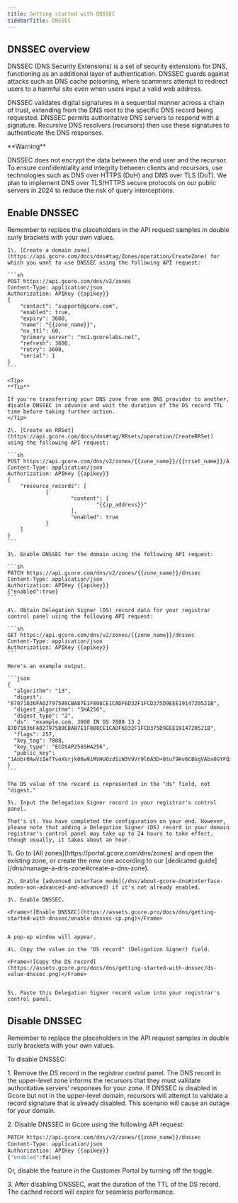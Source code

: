 ---
title: Getting started with DNSSEC
sidebarTitle: DNSSEC
---

## DNSSEC overview

DNSSEC (DNS Security Extensions) is a set of security extensions for DNS, functioning as an additional layer of authentication. DNSSEC guards against attacks such as DNS cache poisoning, where scammers attempt to redirect users to a harmful site even when users input a valid web address.

DNSSEC validates digital signatures in a sequential manner across a chain of trust, extending from the DNS root to the specific DNS record being requested. DNSSEC permits authoritative DNS servers to respond with a signature. Recursive DNS resolvers (recursors) then use these signatures to authenticate the DNS responses.

<Warning>
**Warning**

DNSSEC does not encrypt the data between the end user and the recursor. To ensure confidentiality and integrity between clients and recursors, use technologies such as DNS over HTTPS (DoH) and DNS over TLS (DoT). We plan to implement DNS over TLS/HTTPS secure protocols on our public servers in 2024 to reduce the risk of query interceptions.
</Warning>

## Enable DNSSEC

<Tabs>
  <Tab title="DNS API">
    Remember to replace the placeholders in the API request samples in double curly brackets with your own values.

    1\. [Create a domain zone](https://api.gcore.com/docs/dns#tag/Zones/operation/CreateZone) for which you want to use DNSSEC using the following API request:

    ```sh
    POST https://api.gcore.com/dns/v2/zones 
    Content-Type: application/json 
    Authorization: APIKey {{apikey}} 
    { 
        "contact": "support@gcore.com", 
        "enabled": true, 
        "expiry": 3600, 
        "name": "{{zone_name}}", 
        "nx_ttl": 60, 
        "primary_server": "ns1.gcorelabs.net", 
        "refresh": 3600, 
        "retry": 3600, 
        "serial": 1 
    } 
    ```

    <Tip>
    **Tip**

    If you're transferring your DNS zone from one DNS provider to another, disable DNSSEC in advance and wait the duration of the DS record TTL time before taking further action.
    </Tip>

    2\. [Create an RRSet](https://api.gcore.com/docs/dns#tag/RRsets/operation/CreateRRSet) using the following API request:

    ```sh
    POST https://api.gcore.com/dns/v2/zones/{{zone_name}}/{{rrset_name}}/A 
    Content-Type: application/json 
    Authorization: APIKey {{apikey}} 
    { 
        "resource_records": [ 
                { 
                        "content": [ 
                                "{{ip_address}}" 
                        ], 
                        "enabled": true 
                } 
        ] 
    } 
    ```

    3\. Enable DNSSEC for the domain using the following API request:

    ```sh
    PATCH https://api.gcore.com/dns/v2/zones/{{zone_name}}/dnssec 
    Content-Type: application/json 
    Authorization: APIKey {{apikey}}  
    {"enabled":true}
    ```

    4\. Obtain Delegation Signer (DS) record data for your registrar control panel using the following API request:

    ```sh
    GET https://api.gcore.com/dns/v2/zones/{{zone_name}}/dnssec 
    Content-Type: application/json 
    Authorization: APIKey {{apikey}}
    ```

    Here's an example output. 

    ```json
    {
      "algorithm": "13",
      "digest": "87071836FA02797589CBA87E1F808CE1CADF6D32F1FCD375D9EEE1914720521B",
      "digest_algorithm": "SHA256",
      "digest_type": "2",
      "ds": "example.com. 3600 IN DS 7888 13 2 87071836FA02797589CBA87E1F808CE1CADF6D32F1FCD375D9EEE1914720521B",
      "flags": 257,
      "key_tag": 7888,
      "key_type": "ECDSAP256SHA256",
      "public_key": "1Aobr0AwVzIefTveXVrjk06w9iMVHUOzdSiW3V9Vr9l6A3D+8tuf9Hv6CBGgVAbx0GYFQicOLn5jV30C1o20QQ=="
    }
    ```

    The DS value of the record is represented in the "ds" field, not "digest."

    5\. Input the Delegation Signer record in your registrar's control panel.

    That's it. You have completed the configuration on your end. However, please note that adding a Delegation Signer (DS) record in your domain registrar's control panel may take up to 24 hours to take effect, though usually, it takes about an hour.
  </Tab>
  <Tab title="Customer Portal">
    1\. Go to [All zones](https://portal.gcore.com/dns/zones) and open the existing zone, or create the new one according to our [dedicated guide](/dns/manage-a-dns-zone#create-a-dns-zone).

    2\. Enable [advanced interface mode](/dns/about-gcore-dns#interface-modes-non-advanced-and-advanced) if it's not already enabled.

    3\. Enable DNSSEC.

    <Frame>![Enable DNSSEC](https://assets.gcore.pro/docs/dns/getting-started-with-dnssec/enable-dnssec-cp.png)</Frame>


    A pop-up window will appear. 

    4\. Copy the value in the "DS record" (Deligation Signer) field.

    <Frame>![Copy the DS record](https://assets.gcore.pro/docs/dns/getting-started-with-dnssec/ds-value-dnssec.png)</Frame>


    5\. Paste this Delegation Signer record value into your registrar's control panel.
  </Tab>
</Tabs>


## Disable DNSSEC

Remember to replace the placeholders in the API request samples in double curly brackets with your own values.

To disable DNSSEC:

1\. Remove the DS record in the registrar control panel. The DNS record in the upper-level zone informs the recursors that they must validate authoritative servers' responses for your zone. If DNSSEC is disabled in Gcore but not in the upper-level domain, recursors will attempt to validate a record signature that is already disabled. This scenario will cause an outage for your domain.

2\. Disable DNSSEC in Gcore using the following API request:

```sh
PATCH https://api.gcore.com/dns/v2/zones/{{zone_name}}/dnssec 
Content-Type: application/json 
Authorization: APIKey {{apikey}} 
{"enabled":false}
```

Or, disable the feature in the Customer Portal by turning off the toggle.

3\. After disabling DNSSEC, wait the duration of the TTL of the DS record. The cached record will expire for seamless performance.